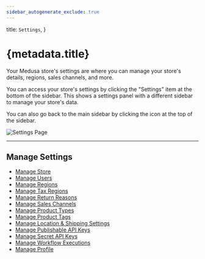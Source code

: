 ```yaml
---
sidebar_autogenerate_exclude: true
---
```



  title: `Settings`,
}

# {metadata.title}

Your Medusa store's settings are where you can manage your store's details, regions, sales channels, and more.

You can access your store's settings by clicking the "Settings" item at the bottom of the sidebar. This shows a settings panel with a different sidebar to manage your store's data. 

You can also go back to the main sidebar by clicking the <InlineIcon Icon={ArrowUturnLeft} alt="back" /> icon at the top of the sidebar.

![Settings Page](https://res.cloudinary.com/dza7lstvk/image/upload/v1739962494/User%20Guide/Screenshot_2025-02-19_at_12.54.00_PM_eozum8.png)

---

## Manage Settings

- [Manage Store](./store/page.mdx)
- [Manage Users](./users/page.mdx)
- [Manage Regions](./regions/page.mdx)
- [Manage Tax Regions](./tax-regions/page.mdx)
- [Manage Return Reasons](./return-reasons/page.mdx)
- [Manage Sales Channels](./sales-channels/page.mdx)
- [Manage Product Types](./product-types/page.mdx)
- [Manage Product Tags](./product-tags/page.mdx)
- [Manage Location & Shipping Settings](./locations-and-shipping/page.mdx)
- [Manage Publishable API Keys](./developer/publishable-api-keys/page.mdx)
- [Manage Secret API Keys](./developer/secret-api-keys/page.mdx)
- [Manage Workflow Executions](./developer/workflows/page.mdx)
- [Manage Profile](./profile/page.mdx)
